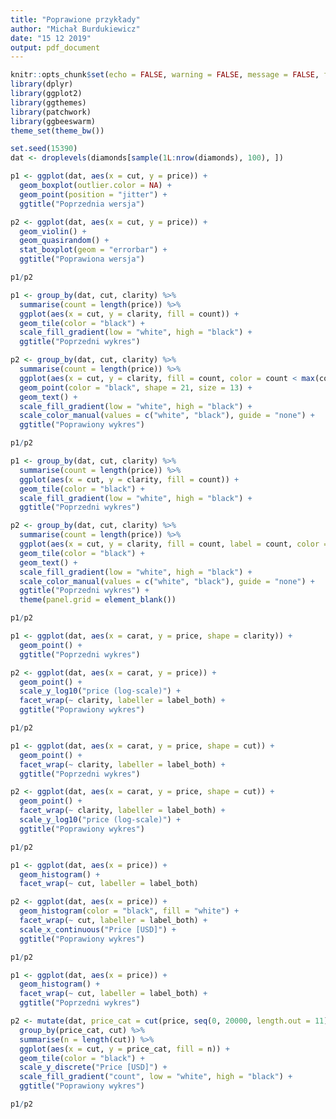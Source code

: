 ```yaml
---
title: "Poprawione przykłady"
author: "Michał Burdukiewicz"
date: "15 12 2019"
output: pdf_document
---
```


```r
knitr::opts_chunk$set(echo = FALSE, warning = FALSE, message = FALSE, fig.height = 9)
library(dplyr)
library(ggplot2)
library(ggthemes)
library(patchwork)
library(ggbeeswarm)
theme_set(theme_bw())

```

```r
set.seed(15390)
dat <- droplevels(diamonds[sample(1L:nrow(diamonds), 100), ])
```

\newpage

```r
p1 <- ggplot(dat, aes(x = cut, y = price)) +
  geom_boxplot(outlier.color = NA) +
  geom_point(position = "jitter") +
  ggtitle("Poprzednia wersja")

p2 <- ggplot(dat, aes(x = cut, y = price)) +
  geom_violin() +
  geom_quasirandom() +
  stat_boxplot(geom = "errorbar") +
  ggtitle("Poprawiona wersja")

p1/p2

```

\newpage

```r
p1 <- group_by(dat, cut, clarity) %>% 
  summarise(count = length(price)) %>% 
  ggplot(aes(x = cut, y = clarity, fill = count)) +
  geom_tile(color = "black") +
  scale_fill_gradient(low = "white", high = "black") +
  ggtitle("Poprzedni wykres")

p2 <- group_by(dat, cut, clarity) %>% 
  summarise(count = length(price)) %>% 
  ggplot(aes(x = cut, y = clarity, fill = count, color = count < max(count)/2, label = count)) +
  geom_point(color = "black", shape = 21, size = 13) +
  geom_text() +
  scale_fill_gradient(low = "white", high = "black") +
  scale_color_manual(values = c("white", "black"), guide = "none") +
  ggtitle("Poprawiony wykres")

p1/p2
```

\newpage

```r
p1 <- group_by(dat, cut, clarity) %>% 
  summarise(count = length(price)) %>% 
  ggplot(aes(x = cut, y = clarity, fill = count)) +
  geom_tile(color = "black") +
  scale_fill_gradient(low = "white", high = "black") +
  ggtitle("Poprzedni wykres")

p2 <- group_by(dat, cut, clarity) %>% 
  summarise(count = length(price)) %>% 
  ggplot(aes(x = cut, y = clarity, fill = count, label = count, color = count < max(count)/2)) +
  geom_tile(color = "black") +
  geom_text() +
  scale_fill_gradient(low = "white", high = "black") +
  scale_color_manual(values = c("white", "black"), guide = "none") +
  ggtitle("Poprzedni wykres") +
  theme(panel.grid = element_blank())

p1/p2
```

\newpage

```r
p1 <- ggplot(dat, aes(x = carat, y = price, shape = clarity)) +
  geom_point() +
  ggtitle("Poprzedni wykres")

p2 <- ggplot(dat, aes(x = carat, y = price)) +
  geom_point() +
  scale_y_log10("price (log-scale)") +
  facet_wrap(~ clarity, labeller = label_both) +
  ggtitle("Poprawiony wykres") 

p1/p2
```

\newpage

```r
p1 <- ggplot(dat, aes(x = carat, y = price, shape = cut)) +
  geom_point() +
  facet_wrap(~ clarity, labeller = label_both) +
  ggtitle("Poprzedni wykres")

p2 <- ggplot(dat, aes(x = carat, y = price, shape = cut)) +
  geom_point() +
  facet_wrap(~ clarity, labeller = label_both) +
  scale_y_log10("price (log-scale)") +
  ggtitle("Poprawiony wykres") 

p1/p2
```

\newpage

```r
p1 <- ggplot(dat, aes(x = price)) +
  geom_histogram() +
  facet_wrap(~ cut, labeller = label_both)

p2 <- ggplot(dat, aes(x = price)) +
  geom_histogram(color = "black", fill = "white") +
  facet_wrap(~ cut, labeller = label_both) +
  scale_x_continuous("Price [USD]") +
  ggtitle("Poprawiony wykres") 

p1/p2
```

\newpage

```r
p1 <- ggplot(dat, aes(x = price)) +
  geom_histogram() +
  facet_wrap(~ cut, labeller = label_both) +
  ggtitle("Poprzedni wykres")

p2 <- mutate(dat, price_cat = cut(price, seq(0, 20000, length.out = 11), include.lowest = TRUE)) %>%
  group_by(price_cat, cut) %>% 
  summarise(n = length(cut)) %>% 
  ggplot(aes(x = cut, y = price_cat, fill = n)) +
  geom_tile(color = "black") +
  scale_y_discrete("Price [USD]") + 
  scale_fill_gradient("count", low = "white", high = "black") +
  ggtitle("Poprawiony wykres") 

p1/p2
```
